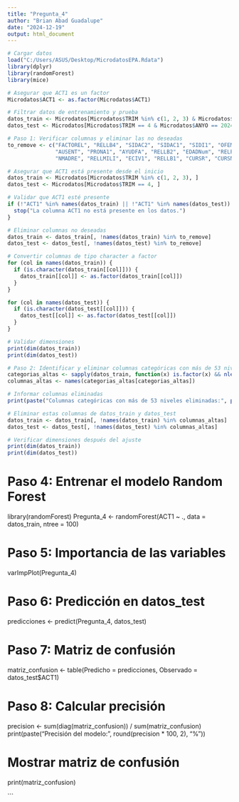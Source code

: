```yaml
---
title: "Pregunta_4"
author: "Brian Abad Guadalupe"
date: "2024-12-19"
output: html_document
---
```


```r

# Cargar datos
load("C:/Users/ASUS/Desktop/MicrodatosEPA.Rdata")
library(dplyr)
library(randomForest)
library(mice)

# Asegurar que ACT1 es un factor
Microdatos$ACT1 <- as.factor(Microdatos$ACT1)

# Filtrar datos de entrenamiento y prueba
datos_train <- Microdatos[Microdatos$TRIM %in% c(1, 2, 3) & Microdatos$ANYO == 2024, ]
datos_test <- Microdatos[Microdatos$TRIM == 4 & Microdatos$ANYO == 2024, ]

# Paso 1: Verificar columnas y eliminar las no deseadas
to_remove <- c("FACTOREL", "RELLB4", "SIDAC2", "SIDAC1", "SIDI1", "OFEM", "PRELLB3", "RELLB3", 
               "AUSENT", "PRONA1", "AYUDFA", "RELLB2", "EDADNum", "RELPP1", "SEXO1", "NPADRE", 
               "NMADRE", "RELLMILI", "ECIV1", "RELLB1", "CURSR", "CURSNR")

# Asegurar que ACT1 está presente desde el inicio
datos_train <- Microdatos[Microdatos$TRIM %in% c(1, 2, 3), ]
datos_test <- Microdatos[Microdatos$TRIM == 4, ]

# Validar que ACT1 esté presente
if (!"ACT1" %in% names(datos_train) || !"ACT1" %in% names(datos_test)) {
  stop("La columna ACT1 no está presente en los datos.")
}

# Eliminar columnas no deseadas
datos_train <- datos_train[, !names(datos_train) %in% to_remove]
datos_test <- datos_test[, !names(datos_test) %in% to_remove]

# Convertir columnas de tipo character a factor
for (col in names(datos_train)) {
  if (is.character(datos_train[[col]])) {
    datos_train[[col]] <- as.factor(datos_train[[col]])
  }
}

for (col in names(datos_test)) {
  if (is.character(datos_test[[col]])) {
    datos_test[[col]] <- as.factor(datos_test[[col]])
  }
}

# Validar dimensiones
print(dim(datos_train))
print(dim(datos_test))

# Paso 2: Identificar y eliminar columnas categóricas con más de 53 niveles
categorias_altas <- sapply(datos_train, function(x) is.factor(x) && nlevels(x) > 53)
columnas_altas <- names(categorias_altas[categorias_altas])

# Informar columnas eliminadas
print(paste("Columnas categóricas con más de 53 niveles eliminadas:", paste(columnas_altas, collapse = ", ")))

# Eliminar estas columnas de datos_train y datos_test
datos_train <- datos_train[, !names(datos_train) %in% columnas_altas]
datos_test <- datos_test[, !names(datos_test) %in% columnas_altas]

# Verificar dimensiones después del ajuste
print(dim(datos_train))
print(dim(datos_test))

```

# Paso 4: Entrenar el modelo Random Forest
library(randomForest)
Pregunta_4 <- randomForest(ACT1 ~ ., data = datos_train, ntree = 100)

# Paso 5: Importancia de las variables
varImpPlot(Pregunta_4)

# Paso 6: Predicción en datos_test
predicciones <- predict(Pregunta_4, datos_test)

# Paso 7: Matriz de confusión
matriz_confusion <- table(Predicho = predicciones, Observado = datos_test$ACT1)

# Paso 8: Calcular precisión
precision <- sum(diag(matriz_confusion)) / sum(matriz_confusion)
print(paste("Precisión del modelo:", round(precision * 100, 2), "%"))

# Mostrar matriz de confusión
print(matriz_confusion)

```

